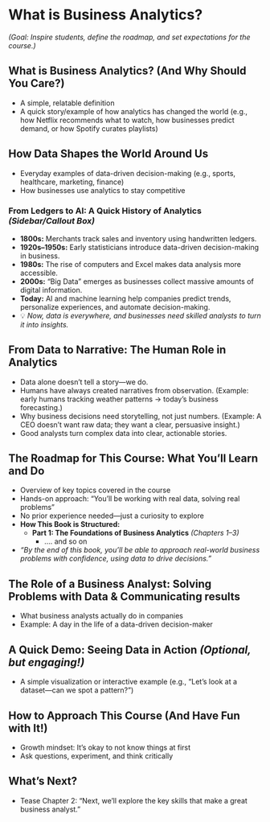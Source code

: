 # What is Business Analytics?

*(Goal: Inspire students, define the roadmap, and set expectations for the course.)*

## What is Business Analytics? (And Why Should You Care?)
- A simple, relatable definition  
- A quick story/example of how analytics has changed the world (e.g., how Netflix recommends what to watch, how businesses predict demand, or how Spotify curates playlists)  

## How Data Shapes the World Around Us
- Everyday examples of data-driven decision-making (e.g., sports, healthcare, marketing, finance)  
- How businesses use analytics to stay competitive  

### From Ledgers to AI: A Quick History of Analytics *(Sidebar/Callout Box)*
- **1800s:** Merchants track sales and inventory using handwritten ledgers.  
- **1920s–1950s:** Early statisticians introduce data-driven decision-making in business.  
- **1980s:** The rise of computers and Excel makes data analysis more accessible.  
- **2000s:** "Big Data" emerges as businesses collect massive amounts of digital information.  
- **Today:** AI and machine learning help companies predict trends, personalize experiences, and automate decision-making.  
- 💡 *Now, data is everywhere, and businesses need skilled analysts to turn it into insights.*  

## From Data to Narrative: The Human Role in Analytics

* Data alone doesn’t tell a story—we do.
* Humans have always created narratives from observation. (Example: early humans tracking weather patterns → today’s business forecasting.)
* Why business decisions need storytelling, not just numbers. (Example: A CEO doesn’t want raw data; they want a clear, persuasive insight.)
* Good analysts turn complex data into clear, actionable stories.

## The Roadmap for This Course: What You’ll Learn and Do
- Overview of key topics covered in the course  
- Hands-on approach: "You'll be working with real data, solving real problems"  
- No prior experience needed—just a curiosity to explore  
- **How This Book is Structured:**  
  - **Part 1: The Foundations of Business Analytics** *(Chapters 1–3)*  
    - .... and so on

- *"By the end of this book, you’ll be able to approach real-world business problems with confidence, using data to drive decisions."*  

## The Role of a Business Analyst: Solving Problems with Data & Communicating results

- What business analysts actually do in companies  
- Example: A day in the life of a data-driven decision-maker  

## A Quick Demo: Seeing Data in Action *(Optional, but engaging!)*
- A simple visualization or interactive example (e.g., "Let's look at a dataset—can we spot a pattern?")  

## How to Approach This Course (And Have Fun with It!)
- Growth mindset: It’s okay to not know things at first  
- Ask questions, experiment, and think critically  

## What’s Next?
- Tease Chapter 2: "Next, we’ll explore the key skills that make a great business analyst."

